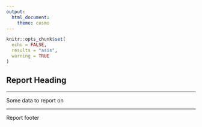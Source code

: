 ```yaml
---
output: 
  html_document:
    theme: cosmo
---
```


```r
knitr::opts_chunk$set(
  echo = FALSE,
  results = "asis",
  warning = TRUE
)
```

## Report Heading

---

Some data to report on

---

Report footer
